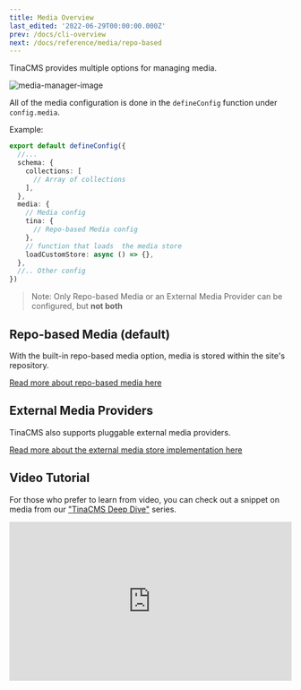 ```yaml
---
title: Media Overview
last_edited: '2022-06-29T00:00:00.000Z'
prev: /docs/cli-overview
next: /docs/reference/media/repo-based
---
```


TinaCMS provides multiple options for managing media.

![media-manager-image](/img/media-manager-ui.png)

All of the media configuration is done in the `defineConfig` function under `config.media`.

Example:

```ts
export default defineConfig({
  //...
  schema: {
    collections: [
      // Array of collections
    ],
  },
  media: {
    // Media config
    tina: {
      // Repo-based Media config
    },
    // function that loads  the media store
    loadCustomStore: async () => {},
  },
  //.. Other config
})
```

> Note: Only Repo-based Media or an External Media Provider can be configured, but **not both**

## Repo-based Media (default)

With the built-in repo-based media option, media is stored within the site's repository.

[Read more about repo-based media here](/docs/reference/media/repo-based)

## External Media Providers

TinaCMS also supports pluggable external media providers.

[Read more about the external media store implementation here](/docs/reference/media/external/authentication)

## Video Tutorial

For those who prefer to learn from video, you can check out a snippet on media from our ["TinaCMS Deep Dive"](https://www.youtube.com/watch?v=PcgnJDILv4w\&list=PLPar4H9PHKVqoCwZy79PHr8-W_vA3lAOB\&pp=iAQB) series.

<div style="position:relative;padding-top:56.25%;">
  <iframe width="560" frameborder="0" allowfullscreen
      style="position:absolute;top:0;left:0;width:100%;height:100%;" src="https://www.youtube.com/embed/x0ACBQeNcts?start=388&end=469" title="TinaCMS Deep Dive (Media)" allow="accelerometer; autoplay; clipboard-write; encrypted-media; gyroscope; picture-in-picture; web-share">
  </iframe>
</div>

